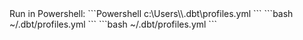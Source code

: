 
<Tabs>
  <TabItem value="Windows" label="Windows" default>
    Run in Powershell:
    ```Powershell
    c:\Users\<username>\.dbt\profiles.yml
    ```
  </TabItem>
  <TabItem value="MacOS" label="MacOS">
    ```bash
    ~/.dbt/profiles.yml
    ```
  </TabItem>
  <TabItem value="Linux" label="Linux">
    ```bash
    ~/.dbt/profiles.yml
    ```
  </TabItem>
</Tabs>
